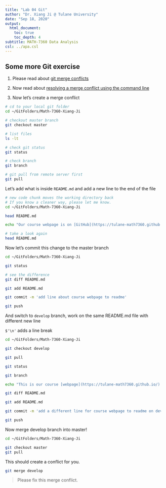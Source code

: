 ```yaml
---
title: "Lab 04 Git"
author: "Dr. Xiang Ji @ Tulane University"
date: "Sep 18, 2020"
output:
  html_document:
    toc: true
    toc_depth: 4  
subtitle: MATH-7360 Data Analysis
csl: ../apa.csl
---
```


## Some more Git exercise

1. Please read about [git merge conflicts](https://docs.github.com/en/github/collaborating-with-issues-and-pull-requests/about-merge-conflicts)

2. Now read about [resolving a merge conflict using the command line](https://docs.github.com/en/github/collaborating-with-issues-and-pull-requests/resolving-a-merge-conflict-using-the-command-line)

3. Now let's create a merge conflict

```bash
# cd to your local git folder
cd ~/GitFolders/Math-7360-Xiang-Ji

# checkout master branch
git checkout master

# list files
ls -lt

# check git status
git status

# check branch
git branch
```

```bash
# git pull from remote server first
git pull
```

Let's add what is inside `README.md` and add a new line to the end of the file

```bash
# new code chunk moves the working directory back
# If you know a cleaner way, please let me know.
cd ~/GitFolders/Math-7360-Xiang-Ji

head README.md

echo "Our course webpage is on [GitHub](https://tulane-math7360.github.io/) too!"$'\n' >> README.md

# take a look again
head README.md
```

Now let's commit this change to the master branch

```bash
cd ~/GitFolders/Math-7360-Xiang-Ji

git status

# see the difference
git diff README.md

git add README.md

git commit -m 'add line about course webpage to readme'

git push
```

And switch to `develop` branch, work on the same README.md file with different new line

`$'\n'` adds a line break

```bash
cd ~/GitFolders/Math-7360-Xiang-Ji

git checkout develop

git pull

git status

git branch

echo "This is our course [webpage](https://tulane-math7360.github.io/)!"$'\n' >> README.md

git diff README.md

git add README.md

git commit -m 'add a different line for course webpage to readme on develop'

git push

```

Now merge develop branch into master!

```bash
cd ~/GitFolders/Math-7360-Xiang-Ji

git checkout master
git pull
```

This should create a conflict for you.

```bash
git merge develop
```

> Please fix this merge conflict.

